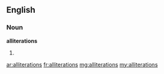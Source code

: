==English==

===Noun===
'''alliterations'''

# {{plural of|[[alliteration]]}}

[[ar:alliterations]]
[[fr:alliterations]]
[[mg:alliterations]]
[[my:alliterations]]